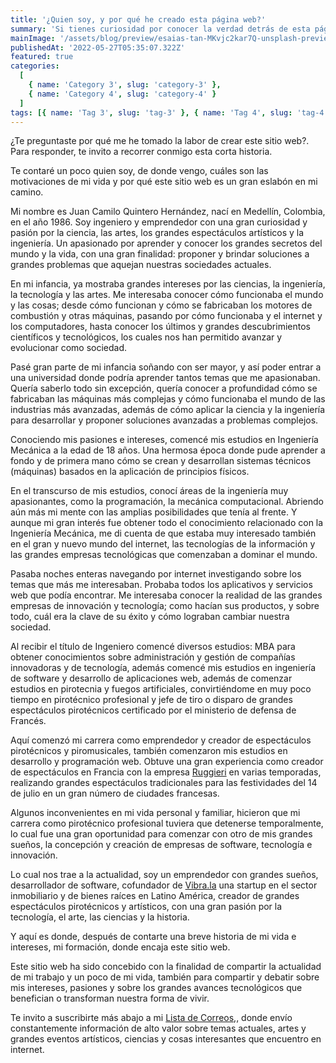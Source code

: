 ```yaml
---
title: '¿Quien soy, y por qué he creado esta página web?'
summary: 'Si tienes curiosidad por conocer la verdad detrás de esta página web, te invito a leer el siguiente artículo donde explico las razones y donde quiero llegar con este sitio.'
mainImage: '/assets/blog/preview/esaias-tan-MKvjc2kar7Q-unsplash-preview.jpg'
publishedAt: '2022-05-27T05:35:07.322Z'
featured: true
categories:
  [
    { name: 'Category 3', slug: 'category-3' },
    { name: 'Category 4', slug: 'category-4' }
  ]
tags: [{ name: 'Tag 3', slug: 'tag-3' }, { name: 'Tag 4', slug: 'tag-4' }]
---
```


¿Te preguntaste por qué me he tomado la labor de crear este sitio web?. Para responder, te invito a recorrer conmigo esta corta historia.

Te contaré un poco quien soy, de donde vengo, cuáles son las motivaciones de mi vida y por qué este sitio web es un gran eslabón en mi camino.

Mi nombre es Juan Camilo Quintero Hernández, nací en Medellín, Colombia, en el año 1986. Soy ingeniero y emprendedor con una gran curiosidad y pasión por la ciencia, las artes, los grandes espectáculos artísticos y la ingeniería. Un apasionado por aprender y conocer los grandes secretos del mundo y la vida, con una gran finalidad: proponer y brindar soluciones a grandes problemas que aquejan nuestras sociedades actuales.

En mi infancia, ya mostraba grandes intereses por las ciencias, la ingeniería, la tecnología y las artes. Me interesaba conocer cómo funcionaba el mundo y las cosas; desde cómo funcionan y cómo se fabricaban los motores de combustión y otras máquinas, pasando por cómo funcionaba y el internet y los computadores, hasta conocer los últimos y grandes descubrimientos científicos y tecnológicos, los cuales nos han permitido avanzar y evolucionar como sociedad.

Pasé gran parte de mi infancia soñando con ser mayor, y así poder entrar a una universidad donde podría aprender tantos temas que me apasionaban. Quería saberlo todo sin excepción, quería conocer a profundidad cómo se fabricaban las máquinas más complejas y cómo funcionaba el mundo de las industrias más avanzadas, además de cómo aplicar la ciencia y la ingeniería para desarrollar y proponer soluciones avanzadas a problemas complejos.

Conociendo mis pasiones e intereses, comencé mis estudios en Ingeniería Mecánica a la edad de 18 años. Una hermosa época donde pude aprender a fondo y de primera mano cómo se crean y desarrollan sistemas técnicos (máquinas) basados en la aplicación de principios físicos.

En el transcurso de mis estudios, conocí áreas de la ingeniería muy apasionantes, como la programación, la mecánica computacional. Abriendo aún más mi mente con las amplias posibilidades que tenía al frente. Y aunque mi gran interés fue obtener todo el conocimiento relacionado con la Ingeniería Mecánica, me di cuenta de que estaba muy interesado también en el gran y nuevo mundo del internet, las tecnologías de la información y las grandes empresas tecnológicas que comenzaban a dominar el mundo.

Pasaba noches enteras navegando por internet investigando sobre los temas que más me interesaban. Probaba todos los aplicativos y servicios web que podía encontrar. Me interesaba conocer la realidad de las grandes empresas de innovación y tecnología; como hacían sus productos, y sobre todo, cuál era la clave de su éxito y cómo lograban cambiar nuestra sociedad.

Al recibir el título de Ingeniero comencé diversos estudios: MBA para obtener conocimientos sobre administración y gestión de compañías innovadoras y de tecnología, además comencé mis estudios en ingeniería de software y desarrollo de aplicaciones web, además de comenzar estudios en pirotecnia y fuegos artificiales, convirtiéndome en muy poco tiempo en pirotécnico profesional y jefe de tiro o disparo de grandes espectáculos pirotécnicos certificado por el ministerio de defensa de Francés.

Aquí comenzó mi carrera como emprendedor y creador de espectáculos pirotécnicos y piromusicales, también comenzaron mis estudios en desarrollo y programación web. Obtuve una gran experiencia como creador de espectáculos en Francia con la empresa [Ruggieri](https://ruggieri.fr) en varias temporadas, realizando grandes espectáculos tradicionales para las festividades del 14 de julio en un gran número de ciudades francesas.

Algunos inconvenientes en mi vida personal y familiar, hicieron que mi carrera como pirotécnico profesional tuviera que detenerse temporalmente, lo cual fue una gran oportunidad para comenzar con otro de mis grandes sueños, la concepción y creación de empresas de software, tecnología e innovación.

Lo cual nos trae a la actualidad, soy un emprendedor con grandes sueños, desarrollador de software, cofundador de [Vibra.la](https://vibra.la) una startup en el sector inmobiliario y de bienes raíces en Latino América, creador de grandes espectáculos pirotécnicos y artísticos, con una gran pasión por la tecnología, el arte, las ciencias y la historia.

Y aquí es donde, después de contarte una breve historia de mi vida e intereses, mi formación, donde encaja este sitio web.

Este sitio web ha sido concebido con la finalidad de compartir la actualidad de mi trabajo y un poco de mi vida, también para compartir y debatir sobre mis intereses, pasiones y sobre los grandes avances tecnológicos que benefician o transforman nuestra forma de vivir.

Te invito a suscribirte más abajo a mi [Lista de Correos](/mailinglist),, donde envío constantemente información de alto valor sobre temas actuales, artes y grandes eventos artísticos, ciencias y cosas interesantes que encuentro en internet.
